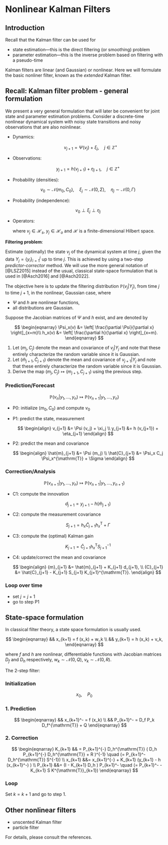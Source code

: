 # Nonlinear Kalman Filters

## Introduction

Recall that the Kalman filter can be used for

- state estimation---this is the direct filtering (or smoothing) problem
- parameter estimation---this is the inverse problem based on filtering with a pseudo-time

Kalman filters are linear (and Gaussian) or nonlinear. Here we will formulate the basic nonliner filter, known as the _extended_ Kalman filter.

## Recall: Kalman filter problem - general formulation

We present a very general formulation that will later be convenient for joint state and parameter estimation problems.
Consider a discrete-time nonlinear dynamical system with noisy state transitions and noisy observations that are also noinlinear.

- Dynamics: 

  $$\quad v_{j+1} = \Psi(v_j) + \xi_j, \quad j \in \mathbb{Z}^+ $$
  
- Observations: 

  $$y_{j+1} = h (v_{j+1}) + \eta_{j+1}, \quad j \in \mathbb{Z}^+ $$
  
- Probability (densities): 

   $$v_0 \sim \mathcal{N}(m_0,C_0), \quad \xi_j \sim \mathcal{N}(0,\Sigma),  \quad \eta_j \sim \mathcal{N}(0,\Gamma)$$ 
   
- Probability (independence): 

  $$v_0 \perp {\xi_j} \perp {\eta_j}$$ 
  
- Operators:

	 \begin{eqnarray}
	  \Psi \colon \mathcal{H}_s &\mapsto \mathcal{H}_s, \\
	  h  \colon \mathcal{H}_s &\mapsto \mathcal{H}_o,
	 \end{eqnarray}
    where  $v_j \in \mathcal{H}_s,$  $y_j \in \mathcal{H}_o$ and $\mathcal{H}$ is a finite-dimensional Hilbert space.



**Filtering problem**: 

Estimate (optimally) the state $v_j$ of the dynamical system at time $j,$ given the data $Y_j = \{y_i\}_{i=1}^{j}$ up to time $j.$ This is achieved by using a two-step *predictor-corrector* method. We will use the more general notation of [@LSZ2015] instead of the usual, classical state-space formulation that is used in [@Asch2016] and [@Asch2022].

The objective here is to update the filtering distribution  $\mathbb{P}(v_j \vert Y_j),$ from time $j$ to time $j+1,$  in the nonlinear, Gaussian case, where

- $\Psi$ and $h$ are nonlinear functions,
- all distributions are Gaussian.

Suppose the Jacobian matrices of $\Psi$ and $h$ exist, and are denoted by

$$ 
\begin{eqnarray}
   \Psi_x(v) &= \left[ \frac{\partial \Psi}{\partial x} \right]_{x=m}\\
   h_x(v) &= \left[ \frac{\partial h}{\partial x} \right]_{x=m}.
\end{eqnarray}
$$


1. Let $(m_j, C_j)$ denote the mean and covariance of $v_j \vert Y_j$  and note that these entirely characterize the random variable since it is Gaussian.
2. Let  $(\hat{m}_{j+1}, \hat{C}_{j+1})$ denote the mean and covariance of $v_{j+1} \vert Y_j$  and note that these entirely characterize the random variable since it is Gaussian.
3. Derive the map $(m_j, C_j) \mapsto (m_{j+1}, C_{j+1})$ using the previous step.

### Prediction/Forecast

$$ \mathbb{P}(v_n \vert y_1, \ldots, y_n) \mapsto \mathbb{P}(v_{n+1} \vert y_1, \ldots, y_n) $$

- P0: initialize $(m_0, C_0)$ and compute $v_0$
- P1: predict the state, measurement

     $$ 
     \begin{align}
     v_{j+1} &= \Psi (v_j) + \xi_j \\
     y_{j+1} &= h (v_{j+1}) + \eta_{j+1}
     \end{align}
     $$
	 
- P2: predict the mean and covariance  

     $$ 
     \begin{align}
     \hat{m}_{j+1}  &= \Psi (m_j) \\
     \hat{C}_{j+1}  &= \Psi_x C_j \Psi_x^{\mathrm{T}} + \Sigma
     \end{align}
     $$

### Correction/Analysis

$$ \mathbb{P}(v_{n+1} \vert y_1, \ldots, y_n) \mapsto \mathbb{P}(v_{n+1} \vert y_1, \ldots, y_{n+1}) $$

- C1: compute the innovation

     $$ d_{j+1} = y_{j+1} - h (\hat{m}_{j+1}) $$
	 
- C2: compute the measurement covariance

     $$ S_{j+1} = h_x \hat{C}_{j+1}  h_x^{\mathrm{T}} + \Gamma $$
	 
- C3: compute the (optimal) Kalman gain

     $$ K_{j+1} = \hat{C}_{j+1} h_x^{\mathrm{T}}  S_{j+1}^{-1} $$
	 
- C4: update/correct the mean and covariance

     $$
     \begin{align}
     {m}_{j+1}  &= \hat{m}_{j+1} + K_{j+1} d_{j+1}, \\
     {C}_{j+1}  &= \hat{C}_{j+1} - K_{j+1}  S_{j+1}  K_{j+1}^{\mathrm{T}}.
     \end{align}
     $$
     
### Loop over time

- set $j = j+1$
- go to step P1


## State-space formulation

In classical filter theory, a state space formulation is usually used.

$$
\begin{eqnarray}
 && x_{k+1}  = f (x_k)  + w_k \\
 && y_{k+1}  = h (x_k) + v_k,
\end{eqnarray}
$$

where $f$ and $h$ are nonlinear, differentiable functions with Jacobian matrices $D_f$ and $D_h$ respectively, $w_k \sim \mathcal{N}(0,Q),$ $v_k \sim \mathcal{N}(0,R).$

The 2-step filter:

### Initialization

$$ x_0, \quad P_0 $$

### 1. Prediction 

$$ 
\begin{eqnarray}
 && x_{k+1}^- = f (x_k) \\
 && P_{k+1}^- = D_f P_k D_f^{\mathrm{T}} + Q 
\end{eqnarray} 
$$

### 2. Correction

$$ 
\begin{eqnarray}
  K_{k+1} && = P_{k+1}^{-} D_h^{\mathrm{T}} ( D_h  P_{k+1}^{-} D_h^{\mathrm{T}} + R )^{-1} 
                 \quad (= P_{k+1}^- D_h^{\mathrm{T}} S^{-1}) \\
  x_{k+1} &&= x_{k+1}^{-} + K_{k+1} (y_{k+1} - h (x_{k+1}^-) ) \\
  P_{k+1} &&= (I -  K_{k+1} D_h ) P_{k+1}^-
            \quad (= P_{k+1}^- - K_{k+1} S K^{\mathrm{T}}_{k+1})
\end{eqnarray} 
$$


### Loop

Set $k = k+1$ and go to step 1.



## Other nonlinear filters

- unscented Kalman filter
- particle filter

For details, please consult the references.

